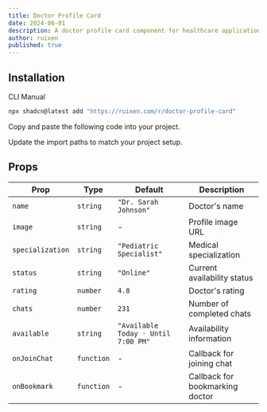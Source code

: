 ```yaml
---
title: Doctor Profile Card
date: 2024-06-01
description: A doctor profile card component for healthcare applications
author: ruixen
published: true
---
```


<ComponentPreview name="doctor-profile-card-demo" />

## Installation

<Tabs defaultValue="cli">

<TabsList>
  <TabsTrigger value="cli">CLI</TabsTrigger>
  <TabsTrigger value="manual">Manual</TabsTrigger>
</TabsList>
<TabsContent value="cli">

```bash
npx shadcn@latest add "https://ruixen.com/r/doctor-profile-card"
```

</TabsContent>

<TabsContent value="manual">

<Steps>

<Step>Copy and paste the following code into your project.</Step>

<ComponentSource name="doctor-profile-card" />

<Step>Update the import paths to match your project setup.</Step>

</Steps>

</TabsContent>

</Tabs>

## Props

| Prop             | Type       | Default                             | Description                     |
| ---------------- | ---------- | ----------------------------------- | ------------------------------- |
| `name`           | `string`   | `"Dr. Sarah Johnson"`               | Doctor's name                   |
| `image`          | `string`   | -                                   | Profile image URL               |
| `specialization` | `string`   | `"Pediatric Specialist"`            | Medical specialization          |
| `status`         | `string`   | `"Online"`                          | Current availability status     |
| `rating`         | `number`   | `4.8`                               | Doctor's rating                 |
| `chats`          | `number`   | `231`                               | Number of completed chats       |
| `available`      | `string`   | `"Available Today · Until 7:00 PM"` | Availability information        |
| `onJoinChat`     | `function` | -                                   | Callback for joining chat       |
| `onBookmark`     | `function` | -                                   | Callback for bookmarking doctor |
